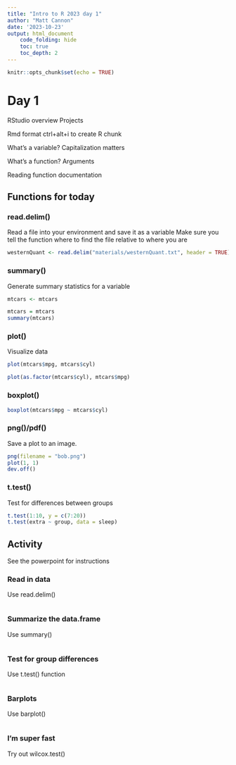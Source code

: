 ```yaml
---
title: "Intro to R 2023 day 1"
author: "Matt Cannon"
date: '2023-10-23'
output: html_document
    code_folding: hide
    toc: true
    toc_depth: 2
---
```


```r
knitr::opts_chunk$set(echo = TRUE)
```

# Day 1

RStudio overview
  Projects

Rmd format
    ctrl+alt+i to create R chunk

What's a variable?
    Capitalization matters

What's a function?
    Arguments

Reading function documentation

## Functions for today

### read.delim()
Read a file into your environment and save it as a variable
Make sure you tell the function where to find the file relative to where you are
```r
westernQuant <- read.delim("materials/westernQuant.txt", header = TRUE)
```

### summary()
Generate summary statistics for a variable
```r
mtcars <- mtcars

mtcars = mtcars
summary(mtcars)
```

### plot()
Visualize data
```r
plot(mtcars$mpg, mtcars$cyl)

plot(as.factor(mtcars$cyl), mtcars$mpg)
```

### boxplot()
```r
boxplot(mtcars$mpg ~ mtcars$cyl)
```

### png()/pdf()
Save a plot to an image.
```r
png(filename = "bob.png")
plot(1, 1)
dev.off()
```

### t.test()
Test for differences between groups
```r
t.test(1:10, y = c(7:20))
t.test(extra ~ group, data = sleep)
```

## Activity

See the powerpoint for instructions

### Read in data
Use read.delim()
```r

```

### Summarize the data.frame
Use summary()
```r

```

### Test for group differences
Use t.test() function
```r

```

### Barplots
Use barplot()
```r

```

### I'm super fast
Try out wilcox.test()


